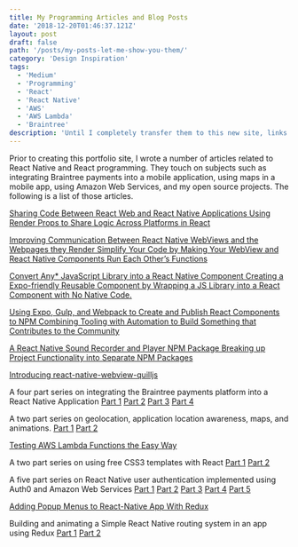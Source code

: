 ```yaml
---
title: My Programming Articles and Blog Posts
date: '2018-12-20T01:46:37.121Z'
layout: post
draft: false
path: '/posts/my-posts-let-me-show-you-them/'
category: 'Design Inspiration'
tags:
  - 'Medium'
  - 'Programming'
  - 'React'
  - 'React Native'
  - 'AWS'
  - 'AWS Lambda'
  - 'Braintree'
description: 'Until I completely transfer them to this new site, links to all of my previous blog posts on Medium can be found here.'
---
```


Prior to creating this portfolio site, I wrote a number of articles related to React Native and React programming.  They touch on subjects such as integrating Braintree payments into a mobile application, using maps in a mobile app, using Amazon Web Services, and my open source projects.  The following is a list of those articles.

[Sharing Code Between React Web and React Native Applications
Using Render Props to Share Logic Across Platforms in React](https://medium.com/react-native-training/sharing-code-between-react-web-and-react-native-applications-7f451af26378)

[Improving Communication Between React Native WebViews and the Webpages they Render
Simplify Your Code by Making Your WebView and React Native Components Run Each Other’s Functions](https://medium.com/react-native-training/improving-communication-between-react-native-webviews-and-the-webpages-they-render-792c8f7db3e5)

[Convert Any* JavaScript Library into a React Native Component
Creating a Expo-friendly Reusable Component by Wrapping a JS Library into a React Component with No Native Code.](https://blog.expo.io/convert-any-javascript-library-into-a-react-native-component-12a2aa11b007)

[Using Expo, Gulp, and Webpack to Create and Publish React Components to NPM
Combining Tooling with Automation to Build Something that Contributes to the Community](https://blog.expo.io/how-to-combine-expo-gulp-and-webpack-to-create-and-publish-react-components-to-npm-baec7b6bb443)

[A React Native Sound Recorder and Player NPM Package
Breaking up Project Functionality into Separate NPM Packages](https://medium.com/react-native-training/a-react-native-sound-recorder-and-player-npm-package-a5f9b3fc7eed)

[Introducing react-native-webview-quilljs](https://medium.com/@reginald.johnson/introducing-react-native-webview-quilljs-e6ca0d13c45c)

A four part series on integrating the Braintree payments platform into a React Native Application
[Part 1](https://hackernoon.com/accepting-payments-in-a-react-native-app-part-1-9cb09a271f59)
[Part 2](https://medium.com/@reginald.johnson/accepting-payments-in-a-react-native-app-part-2-b8927487ea9c)
[Part 3](https://medium.com/react-native-training/accepting-payments-in-a-react-native-app-part-3-c22828ecab13)
[Part 4](https://medium.com/react-native-training/accepting-payments-in-a-react-native-app-part-4-cb4f7c02c193)

A two part series on geolocation, application location awareness, maps, and animations.
[Part 1](https://medium.com/@reginald.johnson/creating-a-location-aware-hot-and-cold-mobile-app-a113e717a9e)
[Part 2](https://medium.com/@reginald.johnson/providing-location-aware-user-feedback-9ad50ca8c7ff)


[Testing AWS Lambda Functions the Easy Way](https://medium.com/@reginald.johnson/testing-aws-lambda-functions-the-easy-way-41cf1ed8c090)

A two part series on using free CSS3 templates with React
[Part 1](https://medium.com/front-end-weekly/using-free-css3-templates-with-react-part-1-bc4edc08737b)
[Part 2](https://medium.com/@reginald.johnson/using-free-css3-templates-with-react-part-2-e428a16fe18f)

A five part series on React Native user authentication implemented using Auth0 and Amazon Web Services
[Part 1](https://medium.com/@reginald.johnson/implementing-an-authentication-flow-part-1-initial-design-1c12d1febd7c)
[Part 2](https://medium.com/@reginald.johnson/creating-the-ui-aws-api-gateway-and-lambda-integration-f261f710161e)
[Part 3](https://medium.com/@reginald.johnson/social-login-in-react-native-expo-io-and-aws-api-gateway-lambda-authentication-53cac566594b)
[Part 4](https://medium.com/@reginald.johnson/caching-authentication-data-locally-in-a-react-native-redux-application-b89e5318f4bf)
[Part 5](https://medium.com/@reginald.johnson/user-name-and-password-login-using-auth0-in-an-expo-io-react-native-application-a9472abaca41)

[Adding Popup Menus to React-Native App With Redux](https://medium.com/@reginald.johnson/adding-popup-menus-to-react-native-app-with-redux-4091af133423)

Building and animating a Simple React Native routing system in an app using Redux
[Part 1](https://medium.com/@reginald.johnson/so-i-made-yarr-yet-another-react-router-14f14029fcf0)
[Part 2](https://medium.com/@reginald.johnson/animating-a-simple-react-redux-router-7f8fdef9276f)
